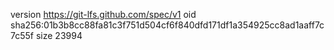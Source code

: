 version https://git-lfs.github.com/spec/v1
oid sha256:01b3b8cc88fa81c3f751d504cf6f840dfd171df1a354925cc8ad1aaff7c7c55f
size 23994
